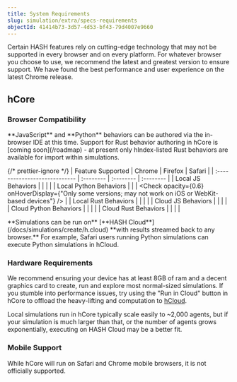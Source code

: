 ```yaml
---
title: System Requirements
slug: simulation/extra/specs-requirements
objectId: 41414b73-3d57-4d53-bf43-79d4007e9660
---
```


Certain HASH features rely on cutting-edge technology that may not be supported in every browser and on every platform. For whatever browser you choose to use, we recommend the latest and greatest version to ensure support. We have found the best performance and user experience on the latest Chrome release.

## hCore

### Browser Compatibility

<Hint style="info">
  **JavaScript** and **Python** behaviors can be authored via the in-browser IDE
  at this time. Support for Rust behavior authoring in hCore is [coming
  soon](/roadmap) - at present only hIndex-listed Rust behaviors are available
  for import within simulations.
</Hint>

{/* prettier-ignore */}
| Feature Supported | Chrome    | Firefox   | Safari    |
| :---------------------------- | :-------- | :-------- | :-------- |
| Local JS Behaviors            | <Check /> | <Check /> | <Check /> |
| Local Python Behaviors | <Check /> | <Check /> | <Check opacity={0.6} onHoverDisplay={"Only some versions; may not work on iOS or WebKit-based devices"} /> |
| Local Rust Behaviors | <Check /> | <Check /> | <Check /> |
| Cloud JS Behaviors | <Check /> | <Check /> | <Check /> |
| Cloud Python Behaviors | <Check /> | <Check /> | <Check /> |
| Cloud Rust Behaviors | <Check /> | <Check /> | <Check /> |

<Hint style="success">
  **Simulations can be run on** [**HASH
  Cloud**](/docs/simulations/create/h.cloud) **with results
  streamed back to any browser.** For example, Safari users running Python
  simulations can execute Python simulations in hCloud.
</Hint>

### Hardware Requirements

We recommend ensuring your device has at least 8GB of ram and a decent graphics card to create, run and explore most normal-sized simulations. If you stumble into performance issues, try using the "Run in Cloud" button in hCore to offload the heavy-lifting and computation to [hCloud](/docs/simulations/create/h.cloud).

Local simulations run in hCore typically scale easily to ~2,000 agents, but if your simulation is much larger than that, or the number of agents grows exponentially, executing on HASH Cloud may be a better fit.

### Mobile Support

While hCore will run on Safari and Chrome mobile browsers, it is not officially supported.
